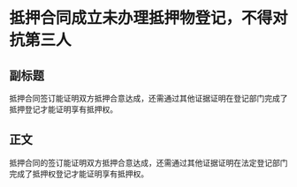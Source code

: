 # 抵押合同成立未办理抵押物登记，不得对抗第三人
## 副标题
抵押合同签订能证明双方抵押合意达成，还需通过其他证据证明在登记部门完成了抵押登记才能证明享有抵押权。
## 正文
抵押合同的签订能证明双方抵押合意达成，还需通过其他证据证明在法定登记部门完成了抵押权登记才能证明享有抵押权。